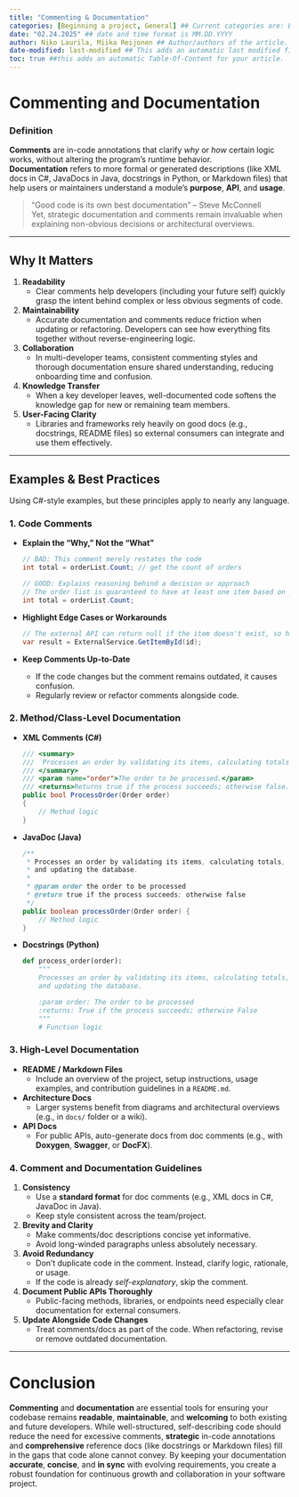 ```yaml
---
title: "Commenting & Documentation"
categories: [Beginning a project, General] ## Current categories are: Beginning a project, During a project, Ending a project, General (Categories are case sensitive)
date: "02.24.2025" ## date and time format is MM.DD.YYYY
author: Niko Laurila, Miika Reijonen ## Author/authors of the article. 
date-modified: last-modified ## This adds an automatic last modified field to the article, last-modified function will automatically add the correct date when a modification is made to the article.
toc: true ##this adds an automatic Table-Of-Content for your article.
---
```



# Commenting and Documentation

### Definition

**Comments** are in-code annotations that clarify *why* or *how* certain logic works, without altering the program’s runtime behavior.  
**Documentation** refers to more formal or generated descriptions (like XML docs in C#, JavaDocs in Java, docstrings in Python, or Markdown files) that help users or maintainers understand a module’s **purpose**, **API**, and **usage**.

> “Good code is its own best documentation” – Steve McConnell  
> Yet, strategic documentation and comments remain invaluable when explaining non-obvious decisions or architectural overviews.

---

## Why It Matters

1. **Readability**  
   - Clear comments help developers (including your future self) quickly grasp the intent behind complex or less obvious segments of code.

2. **Maintainability**  
   - Accurate documentation and comments reduce friction when updating or refactoring. Developers can see how everything fits together without reverse-engineering logic.

3. **Collaboration**  
   - In multi-developer teams, consistent commenting styles and thorough documentation ensure shared understanding, reducing onboarding time and confusion.

4. **Knowledge Transfer**  
   - When a key developer leaves, well-documented code softens the knowledge gap for new or remaining team members.

5. **User-Facing Clarity**  
   - Libraries and frameworks rely heavily on good docs (e.g., docstrings, README files) so external consumers can integrate and use them effectively.

---

## Examples & Best Practices

Using C#-style examples, but these principles apply to nearly any language.

### 1. Code Comments

- **Explain the “Why,” Not the “What”**  
  ```csharp
  // BAD: This comment merely restates the code
  int total = orderList.Count; // get the count of orders

  // GOOD: Explains reasoning behind a decision or approach
  // The order list is guaranteed to have at least one item based on prior validation.
  int total = orderList.Count;
  ```

- **Highlight Edge Cases or Workarounds**  
  ```csharp
  // The external API can return null if the item doesn't exist, so handle that case here
  var result = ExternalService.GetItemById(id);
  ```

- **Keep Comments Up-to-Date**  
  - If the code changes but the comment remains outdated, it causes confusion.  
  - Regularly review or refactor comments alongside code.

### 2. Method/Class-Level Documentation

- **XML Comments (C#)**  
  ```csharp
  /// <summary>
  ///  Processes an order by validating its items, calculating totals, and updating the database.
  /// </summary>
  /// <param name="order">The order to be processed.</param>
  /// <returns>Returns true if the process succeeds; otherwise false.</returns>
  public bool ProcessOrder(Order order)
  {
      // Method logic
  }
  ```

- **JavaDoc (Java)**  
  ```java
  /**
   * Processes an order by validating its items, calculating totals, 
   * and updating the database.
   *
   * @param order the order to be processed
   * @return true if the process succeeds; otherwise false
   */
  public boolean processOrder(Order order) {
      // Method logic
  }
  ```

- **Docstrings (Python)**  
  ```python
  def process_order(order):
      """
      Processes an order by validating its items, calculating totals,
      and updating the database.

      :param order: The order to be processed
      :returns: True if the process succeeds; otherwise False
      """
      # Function logic
  ```

### 3. High-Level Documentation

- **README / Markdown Files**  
  - Include an overview of the project, setup instructions, usage examples, and contribution guidelines in a `README.md`.
- **Architecture Docs**  
  - Larger systems benefit from diagrams and architectural overviews (e.g., in `docs/` folder or a wiki).
- **API Docs**  
  - For public APIs, auto-generate docs from doc comments (e.g., with **Doxygen**, **Swagger**, or **DocFX**).

### 4. Comment and Documentation Guidelines

1. **Consistency**  
   - Use a **standard format** for doc comments (e.g., XML docs in C#, JavaDoc in Java).  
   - Keep style consistent across the team/project.

2. **Brevity and Clarity**  
   - Make comments/doc descriptions concise yet informative.  
   - Avoid long-winded paragraphs unless absolutely necessary.

3. **Avoid Redundancy**  
   - Don’t duplicate code in the comment. Instead, clarify logic, rationale, or usage.  
   - If the code is already *self-explanatory*, skip the comment.

4. **Document Public APIs Thoroughly**  
   - Public-facing methods, libraries, or endpoints need especially clear documentation for external consumers.

5. **Update Alongside Code Changes**  
   - Treat comments/docs as part of the code. When refactoring, revise or remove outdated documentation.

---

# Conclusion

**Commenting** and **documentation** are essential tools for ensuring your codebase remains **readable**, **maintainable**, and **welcoming** to both existing and future developers. While well-structured, self-describing code should reduce the need for excessive comments, **strategic** in-code annotations and **comprehensive** reference docs (like docstrings or Markdown files) fill in the gaps that code alone cannot convey. By keeping your documentation **accurate**, **concise**, and **in sync** with evolving requirements, you create a robust foundation for continuous growth and collaboration in your software project.
